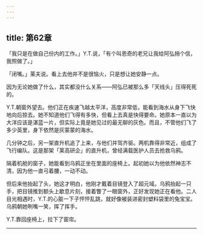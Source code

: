 ```yaml
---
---
---
```

title: 第62章
---

「我只是在做自己份内的工作。」Y.T.说，「有个叫恩奇的老兄让我给阿弘捎个信，我照做了。」

「闭嘴。」莱夫说。看上去他并不是很恼火，只是想让她安静一点。

因为无论她做了什么，其实都没什么关系——阿弘已被那么多「天线头」压得死死的。

Y.T.朝窗外望去。他们正在疾速飞越太平洋，高度非常低，能看到海水从身下飞快地向后掠去。她不知道他们飞得有多快，但看上去真是快得要命。她原本一直以为大洋应该是湛蓝一片，但实际上竟是她见过的最无聊的灰色。而且，不管他们飞了多少英里，身下依然是灰蒙蒙的海水。

几分钟之后，另一架直升机追了上来，与他们并驾齐驱。两机靠得非常近，组成了飞行编队。这是那架「莱高研企」的直升机，曾经满载医护人员去抢救乌鸦。

隔着机舱的窗子，她能看到乌鸦正坐在里面的座椅上。起初她以为他依然神志不清，因为他一直弓着腰，一动不动。

但后来他抬起了头，她这才明白，他刚才戴着目镜登入了超元域。乌鸦抬起一只手，把目镜推到额头上歇息片刻，接着瞥了一眼窗外，正好发现她正在看他。二人目光相遇时，Y.T.的心脏一下子怦怦乱跳，就好像被装进密封塑料袋里的兔宝宝。乌鸦朝她咧嘴一笑，挥了挥手。

Y.T.靠回座椅上，拉下了窗帘。



* * *